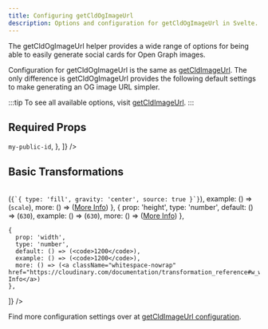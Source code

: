 ```yaml
---
title: Configuring getCldOgImageUrl
description: Options and configuration for getCldOgImageUrl in Svelte.
---
```



The getCldOgImageUrl helper provides a wide range of options for being able to easily generate social cards for Open Graph images.

Configuration for getCldOgImageUrl is the same as [getCldImageUrl](/helpers/getcldimageurl/configuration). The only difference is getCldOgImageUrl
provides the following default settings to make generating an OG image URL simpler.

:::tip
To see all available options, visit [getCldImageUrl](/helpers/getcldimageurl/configuration).
:::

## Required Props

<Table
	columns={[
		{
			id: 'prop',
			title: 'Prop',
		},
		{
			id: 'type',
			title: 'Type',
		},
		{
			id: 'required',
			title: 'Required',
		},
		{
			id: 'example',
			title: 'Example',
		},
		{
			id: 'more',
		},
	]}
	data={[
		{
			prop: 'src',
			type: 'string',
			required: 'Yes',
			example: () => <code>my-public-id</code>,
		},
	]}
/>

## Basic Transformations

<Table
  columns={[
    {
      id: 'prop',
      title: 'Prop'
    },
    {
      id: 'type',
      title: 'Type'
    },
    {
      id: 'default',
      title: 'Default'
    },
    {
      id: 'example',
      title: 'Example'
    },
    {
      id: 'more'
    },
  ]}
  data={[
    {
      prop: 'crop',
      type: 'string',
      default: () => (<code>{`{ type: 'fill', gravity: 'center', source: true }`}</code>),
      example: () => (<code>scale</code>),
      more: () => (<a className="whitespace-nowrap" href="https://cloudinary.com/documentation/transformation_reference#c_crop_resize">More Info</a>)
    },
    {
      prop: 'height',
      type: 'number',
      default: () => (<code>630</code>),
      example: () => (<code>630</code>),
      more: () => (<a className="whitespace-nowrap" href="https://cloudinary.com/documentation/transformation_reference#h_height">More Info</a>)
    },

    {
      prop: 'width',
      type: 'number',
      default: () => (<code>1200</code>),
      example: () => (<code>1200</code>),
      more: () => (<a className="whitespace-nowrap" href="https://cloudinary.com/documentation/transformation_reference#w_width">More Info</a>)
    },

]}
/>

Find more configuration settings over at [getCldImageUrl configuration](/helpers/getcldimageurl/configuration).
